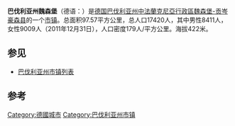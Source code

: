 {{Infobox settlement
| name                    = 巴伐利亚州魏森堡
| native_name             = Weißenburg in Bayern
| settlement_type         = 市镇
| image_skyline           = Weissenburg_Rathaus.jpg
| imagesize               = 
| image_caption           = 
| image_flag              = 
| flag_size               = 
| image_shield            = DEU Weißenburg COA.svg
| shield_size             = 
| pushpin_map             = Germany
| pushpin_label_position  = 
| pushpin_map_caption     = 在德国的位置
| latd  = 49.029927 |latm  =  |lats  = |latNS  = N 
| longd =10.971947   |longm = |longs = |longEW = E 
| coordinates_type        = region:ES_type:city
| coordinates_display     = inline,title
| subdivision_type        = 国家
| subdivision_name        = 德国
| subdivision_type1       = [[德国行政区划|州]]
| subdivision_name1       = [[巴伐利亚州|巴伐利亚州]]
| subdivision_type2       = [[县_(德国)|县]]
| subdivision_name2       = [[魏森堡-贡岑豪森县|魏森堡-贡岑豪森县]]
| area_total_km2          = 97.57
| elevation_m             = 422
| population_total        = 17420
| population_as_of        = 2011
| population_density_km2  = auto
| timezone1               = [[欧洲中部时间|CET]]
| utc_offset1             = +1
| timezone1_DST           = [[欧洲中部夏令时间|CEST]]
| utc_offset1_DST         = +2
| postal_code_type        = 邮编
| postal_code             = 91781
| website                 = 
| footnotes               = 
}}
'''巴伐利亚州魏森堡'''（德语：{{lang|de|Weißenburg in Bayern}}）是[[德国|德国]][[巴伐利亚州|巴伐利亚州]][[中法蘭克尼亞行政區|中法蘭克尼亞行政區]][[魏森堡-贡岑豪森县|魏森堡-贡岑豪森县]]的一个[[市镇_(德国)|市镇]]。总面积97.57平方公里，总人口17420人，其中男性8411人，女性9009人（2011年12月31日），人口密度179人/平方公里。海拔422米。

== 参见 ==
*[[巴伐利亚州市镇列表|巴伐利亚州市镇列表]]

== 参考 ==
{{reflist}}

{{Germany-geo-stub}}
[[Category:德國城市|Category:德國城市]]
[[Category:巴伐利亚州市镇|Category:巴伐利亚州市镇]]